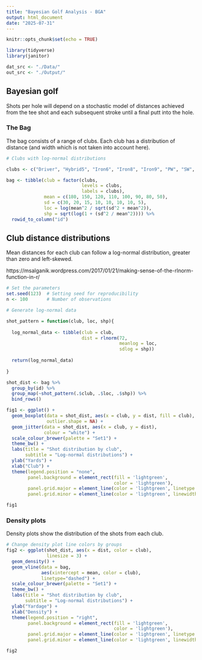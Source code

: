```yaml
---
title: "Bayesian Golf Analysis - BGA"
output: html_document
date: "2025-07-31"
---
```


```r
knitr::opts_chunk$set(echo = TRUE)

library(tidyverse)
library(janitor)

dat_src <- "./Data/"
out_src <- "./Output/"

```

##  Bayesian golf

Shots per hole will depend on a stochastic model of distances achieved from the tee shot and each subsequent stroke until a final putt into the hole.

### The Bag

The bag consists of a range of clubs. Each club has a distribution of distance (and width which is not taken into account here).


```r

# Clubs with log-normal distributions

clubs <- c("Driver", "Hybrid5", "Iron6", "Iron8", "Iron9", "PW", "SW", "Putter")

bag <- tibble(club = factor(clubs,
                            levels = clubs,
                            labels = clubs),
              mean = c(180, 150, 120, 110, 100, 90, 80, 50),
              sd = c(30, 20, 15, 10, 10, 10, 10, 5),
              loc = log(mean^2 / sqrt(sd^2 + mean^2)),
              shp = sqrt(log(1 + (sd^2 / mean^2)))) %>%
  rowid_to_column("id")


```

## Club distance distributions

Mean distances for each club can follow a log-normal distribution, greater than zero and left-skewed.

https://msalganik.wordpress.com/2017/01/21/making-sense-of-the-rlnorm-function-in-r/


```r

# Set the parameters
set.seed(123)  # Setting seed for reproducibility
n <- 100       # Number of observations

# Generate log-normal data

shot_pattern = function(club, loc, shp){
  
  log_normal_data <- tibble(club = club,
                            dist = rlnorm(72, 
                                          meanlog = loc, 
                                          sdlog = shp))
  
  return(log_normal_data)
  
}

shot_dist <- bag %>%
  group_by(id) %>%
  group_map(~shot_pattern(.$club, .$loc, .$shp)) %>%
  bind_rows()

```

```r

fig1 <- ggplot() +
  geom_boxplot(data = shot_dist, aes(x = club, y = dist, fill = club),
               outlier.shape = NA) +
  geom_jitter(data = shot_dist, aes(x = club, y = dist),
              colour = "white") +
  scale_colour_brewer(palette = "Set1") +
  theme_bw() +
  labs(title = "Shot distribution by club", 
       subtitle = "Log-normal distributions") +
  ylab("Yards") +
  xlab("Club") + 
  theme(legend.position = "none",
        panel.background = element_rect(fill = 'lightgreen', 
                                        color = 'lightgreen'),
        panel.grid.major = element_line(color = 'lightgreen', linetype = 'dotted'),
        panel.grid.minor = element_line(color = 'lightgreen', linewidth = 2))

fig1

```

### Density plots

Density plots show the distribution of the shots from each club.

```r

# Change density plot line colors by groups
fig2 <- ggplot(shot_dist, aes(x = dist, color = club),
               linesize = 3) +
  geom_density() +
  geom_vline(data = bag, 
             aes(xintercept = mean, color = club),
             linetype="dashed") +
  scale_colour_brewer(palette = "Set1") +
  theme_bw() +
  labs(title = "Shot distribution by club", 
       subtitle = "Log-normal distributions") +
  ylab("Yardage") +
  xlab("Density") + 
  theme(legend.position = "right",
        panel.background = element_rect(fill = 'lightgreen', 
                                        color = 'lightgreen'),
        panel.grid.major = element_line(color = 'lightgreen', linetype = 'dotted'),
        panel.grid.minor = element_line(color = 'lightgreen', linewidth = 2))

fig2

```

